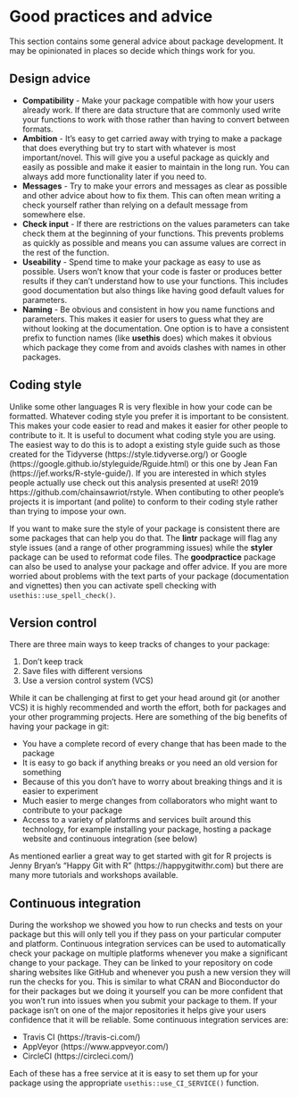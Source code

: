 # Good practices and advice

This section contains some general advice about package development. It may be
opinionated in places so decide which things work for you.

## Design advice

* **Compatibility** - Make your package compatible with how your users already
  work. If there are data structure that are commonly used write your functions
  to work with those rather than having to convert between formats.
* **Ambition** - It's easy to get carried away with trying to make a package
  that does everything but try to start with whatever is most important/novel.
  This will give you a useful package as quickly and easily as possible and
  make it easier to maintain in the long run. You can always add more
  functionality later if you need to.
* **Messages** - Try to make your errors and messages as clear as possible and
  other advice about how to fix them. This can often mean writing a check
  yourself rather than relying on a default message from somewhere else.
* **Check input** - If there are restrictions on the values parameters can take
  check them at the beginning of your functions. This prevents problems as
  quickly as possible and means you can assume values are correct in the rest of
  the function.
* **Useability** - Spend time to make your package as easy to use as possible.
  Users won't know that your code is faster or produces better results if they
  can't understand how to use your functions. This includes good documentation
  but also things like having good default values for parameters.
* **Naming** - Be obvious and consistent in how you name functions and
  parameters. This makes it easier for users to guess what they are without
  looking at the documentation. One option is to have a consistent prefix to
  function names (like **usethis** does) which makes it obvious which package
  they come from and avoids clashes with names in other packages.

## Coding style

Unlike some other languages R is very flexible in how your code can be
formatted. Whatever coding style you prefer it is important to be consistent.
This makes your code easier to read and makes it easier for other people to
contribute to it. It is useful to document what coding style you are using. The
easiest way to do this is to adopt a existing style guide such as those created
for the Tidyverse (https://style.tidyverse.org/) or Google
(https://google.github.io/styleguide/Rguide.html) or this one by Jean Fan
(https://jef.works/R-style-guide/). If you are interested in which styles people
actually use check out this analysis presented at useR! 2019
https://github.com/chainsawriot/rstyle. When contibuting to other people's
projects it is important (and polite) to conform to their coding style rather
than trying to impose your own.

If you want to make sure the style of your package is consistent there are some
packages that can help you do that. The **lintr** package will flag any style
issues (and a range of other programming issues) while the **styler** package
can be used to reformat code files. The **goodpractice** package can also be
used to analyse your package and offer advice. If you are more worried about
problems with the text parts of your package (documentation and vignettes) then
you can activate spell checking with `usethis::use_spell_check()`.

## Version control

There are three main ways to keep tracks of changes to your package:

1. Don't keep track
2. Save files with different versions
3. Use a version control system (VCS)

While it can be challenging at first to get your head around git (or another
VCS) it is highly recommended and worth the effort, both for packages and your
other programming projects. Here are something of the big benefits of having
your package in git:

* You have a complete record of every change that has been made to the package
* It is easy to go back if anything breaks or you need an old version for
  something
* Because of this you don't have to worry about breaking things and it is
  easier to experiment
* Much easier to merge changes from collaborators who might want to contribute
  to your package
* Access to a variety of platforms and services built around this technology,
  for example installing your package, hosting a package website and continuous
  integration (see below)
  
As mentioned earlier a great way to get started with git for R projects is
Jenny Bryan's "Happy Git with R" (https://happygitwithr.com) but there are
many more tutorials and workshops available.

## Continuous integration

During the workshop we showed you how to run checks and tests on your package
but this will only tell you if they pass on your particular computer and
platform. Continuous integration services can be used to automatically check
your package on multiple platforms whenever you make a significant change to
your package. They can be linked to your repository on code sharing websites
like GitHub and whenever you push a new version they will run the checks for
you. This is similar to what CRAN and Bioconductor do for their packages but
we doing it yourself you can be more confident that you won't run into issues
when you submit your package to them. If your package isn't on one of the major
repositories it helps give your users confidence that it will be reliable.
Some continuous integration services are:

* Travis CI (https://travis-ci.com/)
* AppVeyor (https://www.appveyor.com/)
* CircleCI (https://circleci.com/)

Each of these has a free service at it is easy to set them up for your package
using the appropriate `usethis::use_CI_SERVICE()` function.
